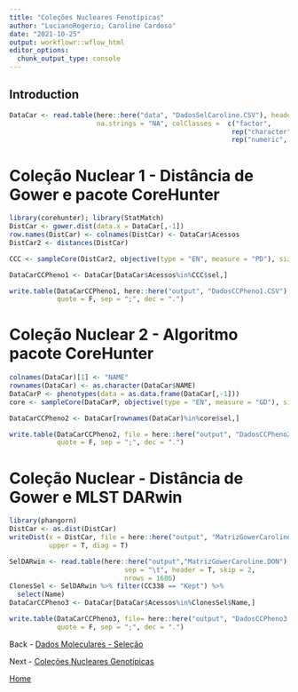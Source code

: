 ```yaml
---
title: "Coleções Nucleares Fenotípicas"
author: "LucianoRogerio; Caroline Cardoso"
date: "2021-10-25"
output: workflowr::wflow_html
editor_options:
  chunk_output_type: console
---
```


## Introduction

```r
DataCar <- read.table(here::here("data", "DadosSelCaroline.CSV"), header = T, sep = ",", dec = ".",
                      na.strings = "NA", colClasses =  c("factor",
                                                        rep("character", times = 24),
                                                        rep("numeric", times = 27)))
```

Coleção Nuclear 1 - Distância de Gower e pacote CoreHunter
========================================================
```r
library(corehunter); library(StatMatch)
DistCar <- gower.dist(data.x = DataCar[,-1])
row.names(DistCar) <- colnames(DistCar) <- DataCar$Acessos
DistCar2 <- distances(DistCar)

CCC <- sampleCore(DistCar2, objective(type = "EN", measure = "PD"), size = 338)

DataCarCCPheno1 <- DataCar[DataCar$Acessos%in%CCC$sel,]

write.table(DataCarCCPheno1, here::here("output", "DadosCCPheno1.CSV"),
            quote = F, sep = ";", dec = ".")
```

Coleção Nuclear 2 - Algoritmo pacote CoreHunter
=============================================
```r
colnames(DataCar)[1] <- "NAME"
rownames(DataCar) <- as.character(DataCar$NAME)
DataCarP <- phenotypes(data = as.data.frame(DataCar[,-1]))
core <- sampleCore(DataCarP, objective(type = "EN", measure = "GD"), size = 338)

DataCarCCPheno2 <- DataCar[rownames(DataCar)%in%core$sel,]

write.table(DataCarCCPheno2, file = here::here("output", "DadosCCPheno2.CSV"),
            quote = F, sep = ";", dec = ".")
```

Coleção Nuclear - Distância de Gower e MLST DARwin
==================================================
```r
library(phangorn)
DistCar <- as.dist(DistCar)
writeDist(x = DistCar, file = here::here("output", "MatrizGowerCaroline.phy"), format = "phylip",
          upper = T, diag = T)

SelDARwin <- read.table(here::here("output","MatrizGowerCaroline.DON"),
                             sep = "\t", header = T, skip = 2,
                             nrows = 1686)
ClonesSel <- SelDARwin %>% filter(CC338 == "Kept") %>%
  select(Name)
DataCarCCPheno3 <- DataCar[DataCar$Acessos%in%ClonesSel$Name,]

write.table(DataCarCCPheno3, file= here::here("output", "DadosCCPheno3.CSV"),
            quote = F, sep = ";", dec = ".")
```

Back - [Dados Moleculares - Seleção](GenoData.html)

Next - [Coleções Nucleares Genotípicas](CNGeno.html)

[Home](index.html)
